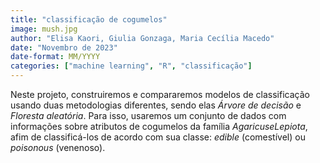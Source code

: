 ---
title: "classificação de cogumelos"
image: mush.jpg
author: "Elisa Kaori, Giulia Gonzaga, Maria Cecília Macedo"
date: "Novembro de 2023"
date-format: MM/YYYY
categories: ["machine learning", "R", "classificação"]
---

Neste projeto, construiremos e compararemos modelos de classificação usando duas metodologias diferentes, sendo elas *Árvore de decisão* e *Floresta aleatória*. Para isso, usaremos um conjunto de dados com informações sobre atributos de cogumelos da família *AgaricuseLepiota*, afim de classificá-los de acordo com sua classe: *edible* (comestível) ou *poisonous* (venenoso).